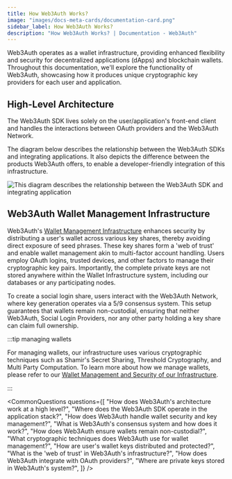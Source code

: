 ```yaml
---
title: How Web3Auth Works?
image: "images/docs-meta-cards/documentation-card.png"
sidebar_label: How Web3Auth Works?
description: "How Web3Auth Works? | Documentation - Web3Auth"
---
```




Web3Auth operates as a wallet infrastructure, providing enhanced flexibility and security for
decentralized applications (dApps) and blockchain wallets. Throughout this documentation, we'll
explore the functionality of Web3Auth, showcasing how it produces unique cryptographic key providers
for each user and application.

## High-Level Architecture

The Web3Auth SDK lives solely on the user/application's front-end client and handles the
interactions between OAuth providers and the Web3Auth Network.

The diagram below describes the relationship between the Web3Auth SDKs and integrating applications.
It also depicts the difference between the products Web3Auth offers, to enable a developer-friendly
integration of this infrastructure.

<picture>
  <source srcset={PnPCoreKitFlowLight} media="(prefers-color-scheme: light)" />
  <source srcset={PnPCoreKitFlowDark} media="(prefers-color-scheme: dark)" />
  <img
    src={PnPCoreKitFlowLight}
    style={{ display: "block", maxHeight: "600px", margin: "20px auto" }}
    alt="This diagram describes the relationship between the Web3Auth SDK and integrating application"
  />
</picture>

## Web3Auth Wallet Management Infrastructure

Web3Auth's [Wallet Management Infrastructure](/infrastructure/) enhances security by distributing a
user's wallet across various key shares, thereby avoiding direct exposure of seed phrases. These key
shares form a 'web of trust' and enable wallet management akin to multi-factor account handling.
Users employ OAuth logins, trusted devices, and other factors to manage their cryptographic key
pairs. Importantly, the complete private keys are not stored anywhere within the Wallet
Infrastructure system, including our databases or any participating nodes.

To create a social login share, users interact with the Web3Auth Network, where key generation
operates via a 5/9 consensus system. This setup guarantees that wallets remain non-custodial,
ensuring that neither Web3Auth, Social Login Providers, nor any other party holding a key share can
claim full ownership.

:::tip managing wallets

For managing wallets, our infrastructure uses various cryptographic techniques such as Shamir's
Secret Sharing, Threshold Cryptography, and Multi Party Computation. To learn more about how we
manage wallets, please refer to our
[Wallet Management and Security of our Infrastructure](/infrastructure/).

:::

<CommonQuestions
  questions={[
    "How does Web3Auth's architecture work at a high level?",
    "Where does the Web3Auth SDK operate in the application stack?",
    "How does Web3Auth handle wallet security and key management?",
    "What is Web3Auth's consensus system and how does it work?",
    "How does Web3Auth ensure wallets remain non-custodial?",
    "What cryptographic techniques does Web3Auth use for wallet management?",
    "How are user's wallet keys distributed and protected?",
    "What is the 'web of trust' in Web3Auth's infrastructure?",
    "How does Web3Auth integrate with OAuth providers?",
    "Where are private keys stored in Web3Auth's system?",
  ]}
/>

